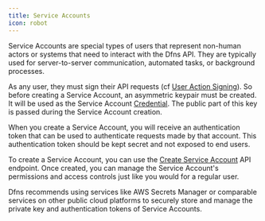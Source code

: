 ```yaml
---
title: Service Accounts
icon: robot
---
```


Service Accounts are special types of users that represent non-human actors or systems that need to interact with the Dfns API. They are typically used for server-to-server communication, automated tasks, or background processes.

As any user, they must sign their API requests (cf [User Action Signing](user-action-signing)). So before creating a Service Account, an asymmetric keypair must be created. It will be used as the Service Account [Credential](credential-management/credentials-overview). The public part of this key is passed during the Service Account creation.

When you create a Service Account, you will receive an authentication token that can be used to authenticate requests made by that account. This authentication token should be kept secret and not exposed to end users.

To create a Service Account, you can use the [Create Service Account](/api-reference/auth/create-service-account) API endpoint. Once created, you can manage the Service Account's permissions and access controls just like you would for a regular user.

<Note>
Dfns recommends using services like AWS Secrets Manager or comparable services on other public cloud platforms to securely store and manage the private key and authentication tokens of Service Accounts.
</Note>
